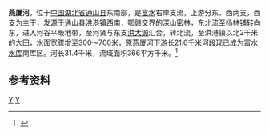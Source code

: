{{Infobox River
  | river_name      = 燕厦河
  | image_name      = Honggang Town - Yanxia River - CIMG9976.JPG
  | image_size      = 250px
  | caption         = 燕厦河洪港镇段
  | origin          = [[湖北省|湖北省]][[通山县|通山县]][[洪港镇|洪港镇]]西南
  | mouth           = 湖北省通山县[[燕厦乡|燕厦乡]][[富水水库|富水水库]]
  | basin_countries = 湖北省通山县
  | length          = 31.4 km
  | elevation       = 
  | mouth_elevation = 
  | discharge       = 19.2 m<sup>3</sup>/s
  | watershed       = 366 km<sup>2</sup>
}}
'''燕厦河'''，位于[[中国|中国]][[湖北省|湖北省]][[通山县|通山县]]东南部，是[[富水_(长江)|富水]]右岸支流，上游分东、西两支，西支为主干，发源于通山县[[洪港镇|洪港镇]]西南，鄂赣交界的深山密林，东北流至杨林铺转向东，进入河谷平畈地带，至河贤与东支[[洪大源|洪大源]]汇合，转北流，至洪港镇以北2千米的大田，水面宽骤增至300～700米，原燕厦河下游长21.6千米河段现已成为[[富水水库|富水水库]]南库区。河长31.4千米，流域面积366平方千米。<ref name="中国河湖大典">{{cite book zh |author=《[[中国河湖大典|中国河湖大典]]》编纂委员会 |title=《中国河湖大典·长江卷》 （下）|format=M|edition=1 |location=北京 |publisher=中国水利水电出版社 |date=2010年1月 |pages=667页 |id= ISBN 978-7-5084-6512-8}}</ref>

==参考资料==
{{reflist}}
{{Commonscat|Yanxia River}}
{{长江中游水系}}

[[Category:长江中游水系|Y]]
[[Category:湖北河流|Y]]